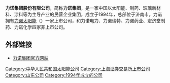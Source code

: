 '''力诺集团股份有限公司'''，简称'''力诺集团'''，是一家中国以太阳能、制药、玻璃新材料、涂料等为主导产业的民营企业集团，成立于1994年，总部位于济南市。力诺拥有[[力诺太阳能|力诺太阳能]]（{{sse|600885}}）一家上市公司，和力诺电力、力诺瑞特、力诺药业、宏济堂制药、力诺化学四家非上市公司。

==外部链接==
*[http://www.linuo.com/ 力诺集团官方网站]{{Wayback|url=http://www.linuo.com/ |date=20110202164220 }}


{{公司小作品}}

[[Category:中华人民共和国太阳能公司|Category:中华人民共和国太阳能公司]]
[[Category:上海证券交易所上市公司|Category:上海证券交易所上市公司]]
[[Category:山东公司|Category:山东公司]]
[[Category:1994年成立的公司|Category:1994年成立的公司]]